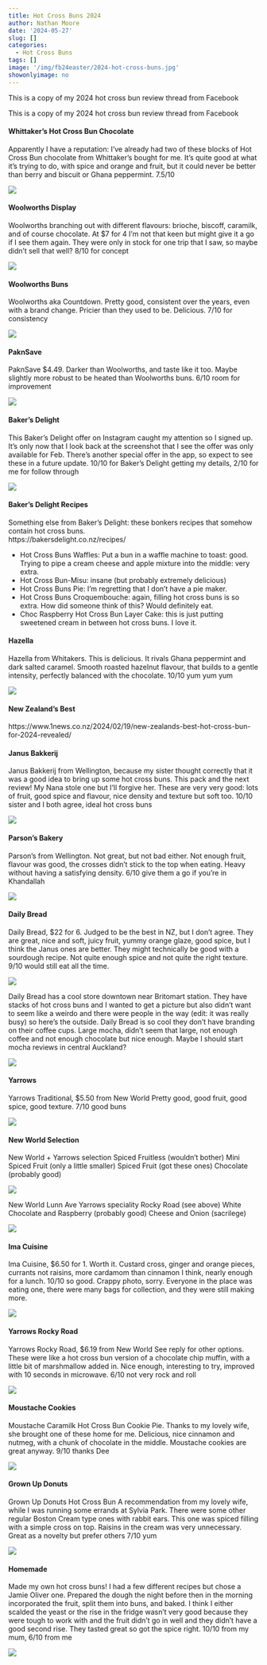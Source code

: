 ```yaml
---
title: Hot Cross Buns 2024
author: Nathan Moore
date: '2024-05-27'
slug: []
categories: 
  - Hot Cross Buns
tags: []
image: '/img/fb24easter/2024-hot-cross-buns.jpg'
showonlyimage: no
---
```


This is a copy of my 2024 hot cross bun review thread from Facebook

<!--more-->

This is a copy of my 2024 hot cross bun review thread from Facebook

#### Whittaker's Hot Cross Bun Chocolate

Apparently I have a reputation: I've already had two of these blocks of Hot Cross Bun chocolate from Whittaker's bought for me. It's quite good at what it's trying to do, with spice and orange and fruit, but it could never be better than berry and biscuit or Ghana peppermint. 7.5/10

![](/img/fb24easter/whittakers.jpg)

#### Woolworths Display

Woolworths branching out with different flavours: brioche, biscoff, caramilk, and of course chocolate. At $7 for 4 I'm not that keen but might give it a go if I see them again. They were only in stock for one trip that I saw, so maybe didn't sell that well? 8/10 for concept

![](/img/fb24easter/woolworths1.jpg)

#### Woolworths Buns

Woolworths aka Countdown. Pretty good, consistent over the years, even with a brand change. Pricier than they used to be. Delicious. 7/10 for consistency

![](/img/fb24easter/woolworths2.jpg)

#### PaknSave

PaknSave $4.49. Darker than Woolworths, and taste like it too. Maybe slightly more robust to be heated than Woolworths buns. 6/10 room for improvement

![](/img/fb24easter/paknsave.jpg)

#### Baker's Delight

This Baker's Delight offer on Instagram caught my attention so I signed up. It's only now that I look back at the screenshot that I see the offer was only available for Feb. There's another special offer in the app, so expect to see these in a future update. 10/10 for Baker's Delight getting my details, 2/10 for me for follow through

![](/img/fb24easter/bakersdelight.jpg)

#### Baker's Delight Recipes

Something else from Baker's Delight: these bonkers recipes that somehow contain hot cross buns.   
https://bakersdelight.co.nz/recipes/

- Hot Cross Buns Waffles: Put a bun in a waffle machine to toast: good. Trying to pipe a cream cheese and apple mixture into the middle: very extra.     
- Hot Cross Bun-Misu: insane (but probably extremely delicious)     
- Hot Cross Buns Pie: I'm regretting that I don't have a pie maker.      
- Hot Cross Buns Croquembouche: again, filling hot cross buns is so extra. How did someone think of this? Would definitely eat.     
- Choc Raspberry Hot Cross Bun Layer Cake: this is just putting sweetened cream in between hot cross buns. I love it.

#### Hazella 

Hazella from Whitakers. This is delicious. It rivals Ghana peppermint and dark salted caramel. Smooth roasted hazelnut flavour, that builds to a gentle intensity, perfectly balanced with the chocolate. 10/10 yum yum yum

![](/img/fb24easter/hazella.jpg)

#### New Zealand's Best

https://www.1news.co.nz/2024/02/19/new-zealands-best-hot-cross-bun-for-2024-revealed/ 

#### Janus Bakkerij

Janus Bakkerij from Wellington, because my sister thought correctly that it was a good idea to bring up some hot cross buns. This pack and the next review! My Nana stole one but I'll forgive her.
These are very very good: lots of fruit, good spice and flavour, nice density and texture but soft too.
10/10 sister and I both agree, ideal hot cross buns

![](/img/fb24easter/janus-bakkerij.jpg)

#### Parson's Bakery

Parson's from Wellington.
Not great, but not bad either. Not enough fruit, flavour was good, the crosses didn't stick to the top when eating. Heavy without having a satisfying density.
6/10 give them a go if you're in Khandallah

![](/img/fb24easter/parsons.jpg)

#### Daily Bread    

Daily Bread, $22 for 6.
Judged to be the best in NZ, but I don't agree. They are great, nice and soft, juicy fruit, yummy orange glaze, good spice, but I think the Janus ones are better. They might technically be good with a sourdough recipe. Not quite enough spice and not quite the right texture.
9/10 would still eat all the time.

![](/img/fb24easter/dailybread.jpg)  

Daily Bread has a cool store downtown near Britomart station. They have stacks of hot cross buns and I wanted to get a picture but also didn't want to seem like a weirdo and there were people in the way (edit: it was really busy) so here's the outside. Daily Bread is so cool they don't have branding on their coffee cups. Large mocha, didn't seem that large, not enough coffee and not enough chocolate but nice enough. Maybe I should start mocha reviews in central Auckland? 

![](/img/fb24easter/dailybread-store.jpg)

#### Yarrows

Yarrows Traditional, $5.50 from New World
Pretty good, good fruit, good spice, good texture. 7/10 good buns

![](/img/fb24easter/yarrows-spiced.jpg)

#### New World Selection

New World + Yarrows selection
Spiced Fruitless (wouldn't bother)
Mini Spiced Fruit (only a little smaller)
Spiced Fruit (got these ones)
Chocolate (probably good)

![](/img/fb24easter/new-world1.jpg)

New World Lunn Ave Yarrows speciality
Rocky Road (see above)
White Chocolate and Raspberry (probably good)
Cheese and Onion (sacrilege)

![](/img/fb24easter/new-world2.jpg)

#### Ima Cuisine

Ima Cuisine, $6.50 for 1. Worth it.
Custard cross, ginger and orange pieces, currants not raisins, more cardamom than cinnamon I think, nearly enough for a lunch. 10/10 so good.
Crappy photo, sorry. Everyone in the place was eating one, there were many bags for collection, and they were still making more.

![](/img/fb24easter/ima-cuisine.jpg)

#### Yarrows Rocky Road

Yarrows Rocky Road, $6.19 from New World
See reply for other options.
These were like a hot cross bun version of a chocolate chip muffin, with a little bit of marshmallow added in. Nice enough, interesting to try, improved with 10 seconds in microwave.
6/10 not very rock and roll

![](/img/fb24easter/yarrows-rockyroad.jpg)

#### Moustache Cookies

Moustache Caramilk Hot Cross Bun Cookie Pie.
Thanks to my lovely wife, she brought one of these home for me. Delicious, nice cinnamon and nutmeg, with a chunk of chocolate in the middle. Moustache cookies are great anyway.
9/10 thanks Dee

![](/img/fb24easter/moustache.jpg)

#### Grown Up Donuts

Grown Up Donuts Hot Cross Bun
A recommendation from my lovely wife, while I was running some errands at Sylvia Park. There were some other regular Boston Cream type ones with rabbit ears. This one was spiced filling with a simple cross on top. Raisins in the cream was very unnecessary. Great as a novelty but prefer others
7/10 yum

![](/img/fb24easter/grownup.jpg)

#### Homemade

Made my own hot cross buns!
I had a few different recipes but chose a Jamie Oliver one. Prepared the dough the night before then in the morning incorporated the fruit, split them into buns, and baked. I think I either scalded the yeast or the rise in the fridge wasn't very good because they were tough to work with and the fruit didn't go in well and they didn't have a good second rise. They tasted great so got the spice right.
10/10 from my mum, 6/10 from me

![](/img/fb24easter/homemade.jpg)
